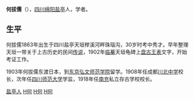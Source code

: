 '''何拔儒'''（{{bd|1863年||1955年|catIdx=H何}}），[[四川|四川]][[绵阳|绵阳]][[盐亭|盐亭]]人，学者。

==生平==
何拔儒1863年出生于四川盐亭天垣榉溪河畔珠瑙沟，30岁时考中秀才。早年整理天垣一带关于上古历史的民间[[传说|传说]]，1902年[[临摹|临摹]]天垣龟碑上[[盘古王表|盘古王表]]文字，开始考证工作。

1903年何拔儒东渡日本，到[[东京弘文师范学院|东京弘文师范学院]]留学。1908年任成都[[川北中学|川北中学]]校长，次年任[[四川师范大学|四川师范大学]]学监，1918年任[[南充|南充]]私立存古学校校长。

{{China-historian-stub}}

[[Category:盐亭人|盐亭人]]
[[Category:中国文字学家|H何]]
[[Category:中国历史学家|H何]]
[[Category:中国教育家|H何]]